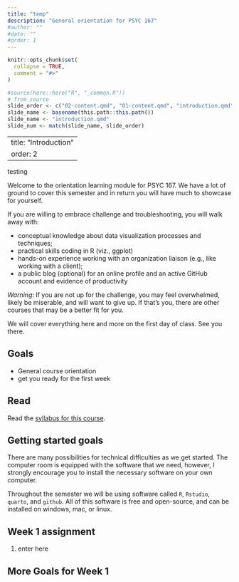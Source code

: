 ```yaml
---
title: "temp"
description: "General orientation for PSYC 167"
#author: ""
#date: ""
#order: 1 
---
```



```r
knitr::opts_chunk$set(
  collapse = TRUE,
  comment = "#>"
)
```

```r
#source(here::here("R", "_common.R"))
# from source
slide_order <- c("02-content.qmd", "01-content.qmd", "introduction.qmd")
slide_name <- basename(this.path::this.path())
slide_name <- "introduction.qmd"
slide_num <- match(slide_name, slide_order)
```

---
title: "Introduction"
order: 2
---

testing




Welcome to the orientation learning module for PSYC 167. We have a lot of ground to cover this semester and in return you will have much to showcase for yourself. 

If you are willing to embrace challenge and troubleshooting, you will walk away with:

- conceptual knowledge about data visualization processes and techniques;
- practical skills coding in R (viz., ggplot)
- hands-on experience working with an organization liaison (e.g., like working with a client);
- a public blog (optional) for an online profile and an active GitHub account and evidence of productivity


*Warning*: If you are not up for the challenge, you may feel overwhelmed, likely be miserable, and will want to give up. If that's you, there are other courses that may be a better fit for you. 

We will cover everything here and more on the first day of class. See you there.

## Goals

-   General course orientation
-   get you ready for the first week

## Read

Read the [syllabus for this course](https://www.slicesofdata/psyc167/syllabus.html).

## Getting started goals

There are many possibilities for technical difficulties as we get started. The computer room is equipped with the software that we need, however, I strongly encourage you to install the necessary software on your own computer.

Throughout the semester we will be using software called `R`, `Rstudio`, `quarto`, and `github`. All of this software is free and open-source, and can be installed on windows, mac, or linux.

## Week 1 assignment

1.  enter here

## More Goals for Week 1
